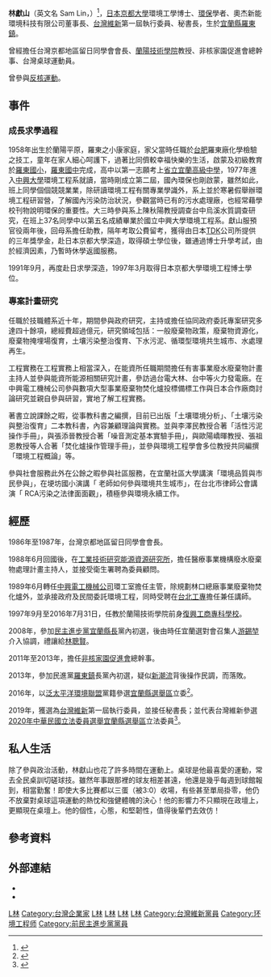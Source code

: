{{Infobox candidate
| name                = 林獻山<br>'''Sam Lim'''
| image               = 
| english_names       =
| candidate           = 
| election_date       = 2020年1月11日
| constituency        = 
| 出生日期             = {{birth_date_and_age|1958|08|01}}
| 出生地点             = {{TWN}}[[宜蘭縣|宜蘭縣]][[羅東鎮_(臺灣)|羅東鎮]]
| box_width           = 200px
| Sex                 = 男
| nationality         = {{ROC}}
| party               = {{TRP}}<br>（2019年8月24日－）
| otherparty          = 
{{DPP}}<br>（2000年4月30日－2016年1月31日）<br>[[泛太平洋環境聯盟|泛太平洋環境聯盟]]<br>（2016年1月31日－?）<br>{{NONP}}<br>（?－2019年8月23日）
| parents             = 
| residence           = {{TWN}}[[宜蘭縣|宜蘭縣]][[羅東鎮_(台灣)|羅東鎮]]
| educate             =
*[[羅東國小|羅東國小]]
*[[羅東國中|羅東國中]]
*[[中興大學|中興大學]]環境工程系學系
*[[京都大學|京都大學]]環境工學碩士、博士
|past                 =
*台灣京都地區留日同學會會長
*工業技術研究能源資源研究所醫療事業機構廢水廢棄物處理計畫主持人
*[[衛生署|衛生署]]委員顧問
*中興電工機械公司環工室主任
*[[台北工專|台北工專]]、[[台北科技大學|台北科技大學]]兼任講師
*[[復興工商專科學校|復興工商專科學校]]、[[蘭陽技術學院|蘭陽技術學院]]教授
*非核家園促進會總幹事
*[[宜蘭縣|宜蘭縣]]政府顧問
*[[泛太平洋環境聯盟|泛太平洋環境聯盟]]
*[[2016年中華民國立法委員選舉|2016年中華民國立法委員選舉]][[宜蘭縣選舉區|宜蘭縣選舉區]]立委參選人
*奧捷新能環境科技有限公司董事長
*台灣桌球運動員
}}

'''林獻山'''（英文名 Sam Lin，{{bd|1958年|8月1日|catIdx=}}）<ref>{{cite news |title=2020立委．宜蘭縣 |url=https://election.ltn.com.tw/2020/legislator/candidates/Yilan/8 |accessdate=2020-01-26 |work=自由時報 |archive-date=2020-01-26 |archive-url=https://web.archive.org/web/20200126064400/https://election.ltn.com.tw/2020/legislator/candidates/Yilan/8 |dead-url=no }}</ref>，[[日本|日本]][[京都大學|京都大學]]環境工學博士、[[環保|環保]]學者、奧杰新能環境科技有限公司董事長、[[台灣維新|台灣維新]]第一屆執行委員、秘書長，生於[[宜蘭縣|宜蘭縣]][[羅東鎮_(台灣)|羅東鎮]]。

曾經擔任台灣京都地區留日同學會會長、[[蘭陽技術學院|蘭陽技術學院]]教授、非核家園促進會總幹事、台灣桌球運動員。

曾參與[[反核運動|反核運動]]。

== 事件 ==

===成長求學過程===
1958年出生於蘭陽平原，羅東之小康家庭，家父當時任職於[[台肥|台肥]]羅東廠化學檢驗之技工，童年在家人細心呵護下，過著比同儕較幸福快樂的生活，啟蒙及初級教育於[[羅東國小|羅東國小]]，[[羅東國中|羅東國中]]完成，高中以第一志願考上[[省立宜蘭高級中學|省立宜蘭高級中學]]，1977年進入[[中興大學|中興大學]]環境工程系就讀，當時剛成立第二屆，國內環保也剛啟蒙，雖然如此，班上同學個個競競業業，除研讀環境工程有關專業學識外，系上並於寒暑假舉辦環境工程研習營，了解國內污染防治狀況，參觀當時已有的污水處理廠，也經常藉學校刊物說明環保的重要性。大三時參與系上陳秋陽教授調查台中烏溪水質調查研究，在班上37名同學中以第五名成績畢業於國立中興大學環境工程系。獻山服預官役兩年後，回母系擔任助教，隔年考取公費留考，獲得由日本[[TDK|TDK]]公司所提供的三年獎學金，赴日本京都大學深造，取得碩士學位後，雖通過博士升學考試，由於經濟因素，乃暫時休學返國服務。

1991年9月，再度赴日求學深造，1997年3月取得日本京都大學環境工程博士學位。

===專案計畫研究===
任職於技職體系近十年，期間參與政府研究，主持或擔任協同政府委託專案研究多達四十餘項，總經費超過億元，研究領域包括：一般廢棄物政策，廢棄物資源化，廢棄物掩埋場復育，土壤污染整治復育、下水污泥、循環型環境共生城市、水處理再生。

工程實務在工程實務上相當深入，在能資所任職期間擔任有害事業廢水廢棄物計畫主持人並參與能資所能源相關研究計畫，參訪過台電大林、台中等火力發電廠。在中興電工機械公司參與數項大型事業廢棄物焚化爐投標備標工作與日本合作廠商討論研究並親自參與研習，實地了解工程實務。

著書立說課餘之暇，從事教科書之編撰，目前已出版「土壤環境分析」、「土壤污染與整治復育」二本教科書，內容兼顧理論與實務。並與李澤民教授合著「活性污泥操作手冊」，與張添晉教授合著「噪音測定基本實驗手冊」，與歐陽嶠暉教授、張祖恩教授等人合著「焚化爐操作管理手冊」，並參與環境工程學會多位教授共同編撰「環境工程概論」等。

參與社會服務此外在公餘之暇參與社區服務，在宜蘭社區大學講演「環境品質與市民參與」，在埂坊國小演講「 老師如何參與環境共生城市」，在台北市律師公會講演「 RCA污染之法律面面觀」，積極參與環境永續工作。

== 經歷 ==
1986年至1987年，台灣京都地區留日同學會會長。

1988年6月回國後，在[[工業技術研究能源資源研究所|工業技術研究能源資源研究所]]，擔任醫療事業機構廢水廢棄物處理計畫主持人，並接受衛生署聘為委員顧問。

1989年6月轉任[[中興電工機械公司|中興電工機械公司]]環工室擔任主管，除規劃林口總廠事業廢棄物焚化爐外，並承接政府及民間委託環境工程，同時受聘在[[台北工專|台北工專]]擔任兼任講師。

1997年9月至2016年7月31日，任教於蘭陽技術學院前身[[復興工商專科學校|復興工商專科學校]]。

2008年，參加[[民主進步黨|民主進步黨]][[宜蘭縣長|宜蘭縣長]]黨內初選，後由時任宜蘭選對會召集人[[游錫堃|游錫堃]]介入協調，禮讓給[[林聰賢|林聰賢]]。

2011年至2013年，擔任[[非核家園促進會|非核家園促進會]]總幹事。

2013年，參加民進黨[[羅東鎮_(台灣)|羅東鎮]]長黨內初選，疑似[[新潮流|新潮流]]背後操作民調，而落敗。

2016年，以[[泛太平洋環境聯盟黨|泛太平洋環境聯盟]]黨籍參選[[宜蘭縣選舉區|宜蘭縣選舉區]]立委<ref>{{cite news |author1=翁正杉 |title=2016立委宜蘭陳歐珀大贏李志鏞5萬6千餘票 |url=https://www.travelnews.tw/news/2016%e7%ab%8b%e5%a7%94%e5%ae%9c%e8%98%ad%e9%99%b3%e6%ad%90%e7%8f%80%e5%a4%a7%e8%b4%8f%e6%9d%8e%e5%bf%97%e9%8f%9e5%e8%90%ac6%e5%8d%83%e9%a4%98%e7%a5%a8/ |accessdate=2020-01-26 |work=宜蘭新聞網 |date=2016-01-16 |archive-date=2016-04-15 |archive-url=https://web.archive.org/web/20160415103244/http://www.travelnews.tw/news/2016%e7%ab%8b%e5%a7%94%e5%ae%9c%e8%98%ad%e9%99%b3%e6%ad%90%e7%8f%80%e5%a4%a7%e8%b4%8f%e6%9d%8e%e5%bf%97%e9%8f%9e5%e8%90%ac6%e5%8d%83%e9%a4%98%e7%a5%a8/ |dead-url=no }}</ref>。

2019年，獲選為[[台灣維新|台灣維新]]第一屆執行委員，並接任秘書長；並代表台灣維新參選[[2020年中華民國立法委員選舉|2020年中華民國立法委員選舉]][[宜蘭縣選舉區|宜蘭縣選舉區]]立法委員<ref>{{cite news |author1=戴永華 |title=台灣維新黨秘書長林獻山 再登記參選宜蘭立委 |url=https://udn.com/news/story/7328/4177163 |accessdate=2020-01-26 |work=聯合報 |date=2019-11-20 |archive-date=2019-12-17 |archive-url=https://web.archive.org/web/20191217064231/https://udn.com/news/story/7328/4177163 |dead-url=no }}</ref>。

== 私人生活 ==
除了參與政治活動，林獻山也花了許多時間在運動上。桌球是他最喜愛的運動，常去全民桌訓切磋球技。雖然年事跟那裡的球友相差甚遠，他還是幾乎每週到球館報到，相當勤奮！即使大多比賽都以三蛋（被3:0）收場，有些甚至單局掛零，他仍不放棄對桌球這項運動的熱忱和強健體魄的決心！他的影響力不只顯現在政壇上，更顯現在桌壇上。他的個性，心態，和堅韌性，值得後輩們去效仿！

== 參考資料 ==
{{reflist}}

== 外部連結 ==
*{{Facebook|shiannshan}}
*{{YouTube|user=MrLinshiannshan}}

{{臺灣社會運動}}
{{Portal bar|臺灣|政治|宜蘭|人物}}
{{DEFAULTSORT:L|林}}
[[Category:林姓|L林]]
[[Category:台灣企業家|Category:台灣企業家]]
[[Category:羅東鎮人_(臺灣)|L林]]
[[Category:國立中興大學校友|L林]]
[[Category:京都大學校友|L林]]
[[Category:國立宜蘭高級中學校友|L林]]
[[Category:台灣維新黨員|Category:台灣維新黨員]]
[[Category:环境工程师|Category:环境工程师]]
[[Category:前民主進步黨黨員|Category:前民主進步黨黨員]]